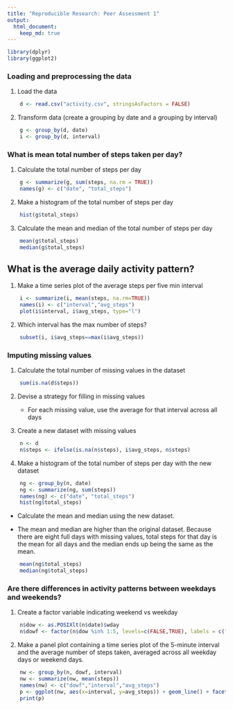 ```yaml
---
title: "Reproducible Research: Peer Assessment 1"
output: 
  html_document:
    keep_md: true
---
```

```r
library(dplyr)
library(ggplot2)
```

### Loading and preprocessing the data
1. Load the data
```r
    d <- read.csv("activity.csv", stringsAsFactors = FALSE)
```


2. Transform data (create a grouping by date and a grouping by interval)
```r
    g <- group_by(d, date)
    i <- group_by(d, interval)
```

### What is mean total number of steps taken per day?
1. Calculate the total number of steps per day
```r
    g <- summarize(g, sum(steps, na.rm = TRUE))
    names(g) <- c("date", "total_steps")
```


2. Make a histogram of the total number of steps per day
```r
    hist(g$total_steps)
```


3. Calculate the mean and median of the total number of steps per day
```r
    mean(g$total_steps)
    median(g$total_steps)
```


## What is the average daily activity pattern?
1. Make a time series plot of the average steps per five min interval
```r
    i <- summarize(i, mean(steps, na.rm=TRUE))
    names(i) <- c("interval","avg_steps")
    plot(i$interval, i$avg_steps, type="l")
```


2. Which interval has the max number of steps?
```r
    subset(i, i$avg_steps==max(i$avg_steps))
```


### Imputing missing values
1. Calculate the total number of missing values in the dataset
```r
    sum(is.na(d$steps))
```    


2. Devise a strategy for filling in missing values

   * For each missing value, use the average for that interval across all days


3. Create a new dataset with missing values
```r
    n <- d
    n$steps <- ifelse(is.na(n$steps), i$avg_steps, n$steps)
```    


4. Make a histogram of the total number of steps per day with the new dataset
```r
    ng <- group_by(n, date)
    ng <- summarize(ng, sum(steps))
    names(ng) <- c("date", "total_steps")
    hist(ng$total_steps) 
```    

   * Calculate the mean and median using the new dataset.
   
   * The mean and median are higher than the original dataset.  Because there are eight full days with missing values, total steps for that day is the mean for all days and the median ends up being the same as the mean.
```r
    mean(ng$total_steps)
    median(ng$total_steps)
```    
   
   
### Are there differences in activity patterns between weekdays and weekends?
1. Create a factor variable indicating weekend vs weekday
```r
    n$dow <- as.POSIXlt(n$date)$wday
    n$dowf <- factor(n$dow %in% 1:5, levels=c(FALSE,TRUE), labels = c("weekend","weekday"))
```


2. Make a panel plot containing a time series plot of the 5-minute interval and the average number of steps taken, averaged across all weekday days or weekend days.
```r
    nw <- group_by(n, dowf, interval)
    nw <- summarize(nw, mean(steps))
    names(nw) <- c("dowf","interval","avg_steps")
    p <- ggplot(nw, aes(x=interval, y=avg_steps)) + geom_line() + facet_wrap(~dowf, ncol=1)
    print(p)
```    
